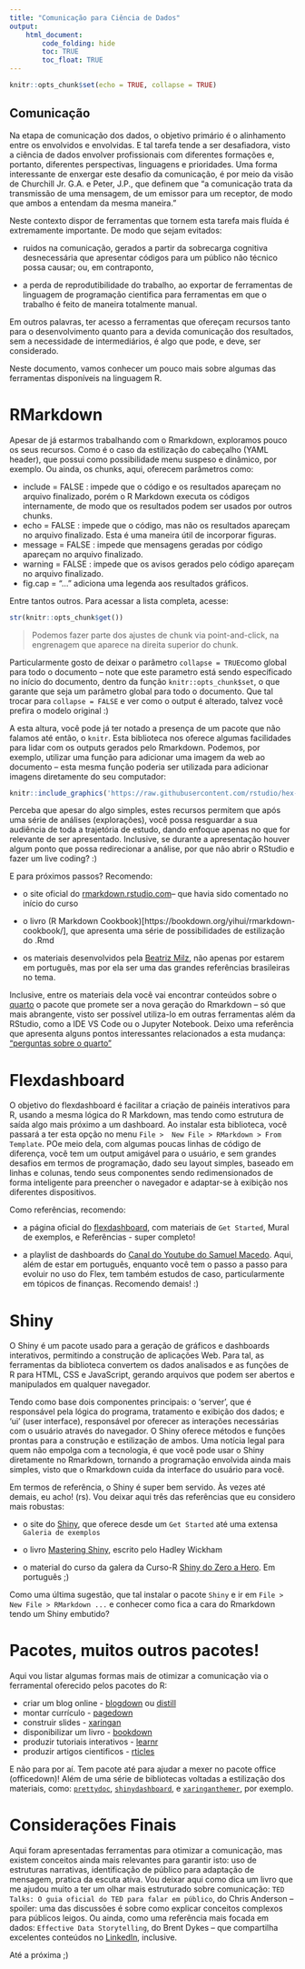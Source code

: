 ```yaml
---
title: "Comunicação para Ciência de Dados"
output: 
    html_document:
        code_folding: hide
        toc: TRUE
        toc_float: TRUE
---
```


```r
knitr::opts_chunk$set(echo = TRUE, collapse = TRUE)
```


## Comunicação

Na etapa de comunicação dos dados, o objetivo primário é o alinhamento entre os envolvidos e envolvidas. E tal tarefa tende a ser desafiadora, visto a ciência de dados envolver profissionais com diferentes formações e, portanto, diferentes perspectivas, linguagens e prioridades. Uma forma interessante de enxergar este desafio da comunicação, é por meio da visão de Churchill Jr. G.A. e Peter, J.P., que definem que "a comunicação trata da transmissão de uma mensagem, de um emissor para um receptor, de modo que ambos a entendam da mesma maneira."

Neste contexto dispor de ferramentas que tornem esta tarefa mais fluída é extremamente importante. De modo que sejam evitados:

- ruidos na comunicação, gerados a partir da sobrecarga cognitiva desnecessária que apresentar códigos para um público não técnico possa causar; ou, em contraponto,

- a perda de reprodutibilidade do trabalho, ao exportar de ferramentas de linguagem de programação cientifica para ferramentas em que o trabalho é feito de maneira totalmente manual.


Em outros palavras, ter acesso a ferramentas que ofereçam recursos tanto para o desenvolvimento quanto para a devida comunicação dos resultados, sem a necessidade de intermediários, é algo que pode, e deve, ser considerado.

Neste documento, vamos conhecer um pouco mais sobre algumas das ferramentas disponíveis na linguagem R.



# RMarkdown

Apesar de já estarmos trabalhando com o Rmarkdown, exploramos pouco os seus recursos. Como é o caso da estilização do cabeçalho (YAML header), que possui como possibilidade menu suspeso e dinâmico, por exemplo. Ou ainda, os chunks, aqui, oferecem parâmetros como:


- include = FALSE : impede que o código e os resultados apareçam no arquivo finalizado, porém o R Markdown executa os códigos internamente, de modo que os resultados podem ser usados por outros chunks.
- echo = FALSE : impede que o código, mas não os resultados apareçam no arquivo finalizado. Esta é uma maneira útil de incorporar figuras.
- message = FALSE : impede que mensagens geradas por código apareçam no arquivo finalizado.
- warning = FALSE : impede que os avisos gerados pelo código apareçam no arquivo finalizado.
- fig.cap = "..." adiciona uma legenda aos resultados gráficos.

Entre tantos outros. Para acessar a lista completa, acesse:

```r
str(knitr::opts_chunk$get())
```

> Podemos fazer parte dos ajustes de chunk via point-and-click, na engrenagem que aparece na direita superior do chunk.

Particularmente gosto de deixar o parâmetro `collapse = TRUE`como global para todo o documento – note que este parametro está sendo específicado no início do documento, dentro da função `knitr::opts_chunk$set`, o que garante que seja um parâmetro global para todo o documento. Que tal trocar para `collapse = FALSE` e ver como o output é alterado, talvez você prefira o modelo original :) 

A esta altura, você pode já ter notado a presença de um pacote que não falamos até então, o `knitr`. Esta biblioteca nos oferece algumas facilidades para lidar com os outputs gerados pelo Rmarkdown. Podemos, por exemplo, utilizar uma função para adicionar uma imagem da web ao documento – esta mesma função poderia ser utilizada para adicionar imagens diretamente do seu computador:


```r
knitr::include_graphics('https://raw.githubusercontent.com/rstudio/hex-stickers/master/PNG/knitr.png')
```

Perceba que apesar do algo simples, estes recursos permitem que após uma série de análises (explorações), você possa resguardar a sua audiência de toda a trajetória de estudo, dando enfoque apenas no que for relevante de ser apresentado. Inclusive, se durante a apresentação houver algum ponto que possa redirecionar a análise, por que não abrir o RStudio e fazer um live coding? :) 


E para próximos passos? Recomendo:

- o site oficial do [rmarkdown.rstudio.com](https://rmarkdown.rstudio.com/docs/articles/rmarkdown.html)– que havia sido comentado no início do curso

- o livro (R Markdown Cookbook)[https://bookdown.org/yihui/rmarkdown-cookbook/], que apresenta uma série de possibilidades de estilização do .Rmd

-  os materiais desenvolvidos pela [Beatriz Milz](https://beamilz.com/talks/pt/), não apenas por estarem em português, mas por ela ser uma das grandes referências brasileiras no tema. 


Inclusive, entre os materiais dela você vai encontrar conteúdos sobre o [quarto](https://quarto.org/) o pacote que promete ser a nova geração do Rmarkdown – só que mais abrangente, visto ser possível utiliza-lo em outras ferramentas além da RStudio, como a IDE VS Code ou o Jupyter Notebook. Deixo uma referência que apresenta alguns pontos interessantes relacionados a esta mudança: ["perguntas sobre o quarto"](https://occasionaldivergences.com/posts/quarto-questions/?utm_campaign=Data_Elixir&utm_source=Data_Elixir_409/)



# Flexdashboard

O objetivo do flexdashboard é facilitar a criação de painéis interativos para R, usando a mesma lógica do R Markdown, mas tendo como estrutura de saída algo mais próximo a um dashboard. Ao instalar esta biblioteca, você passará a ter esta opção no menu `File >  New File > RMarkdown > From Template`. POe meio dela, com algumas poucas linhas de código de diferença, você tem um output amigável para o usuário, e sem grandes desafios em termos de programação, dado seu layout simples,  baseado em linhas e colunas, tendo seus componentes sendo redimensionados de forma inteligente para preencher o navegador e adaptar-se à exibição nos diferentes dispositivos. 

Como referências, recomendo:

- a página oficial do [flexdashboard](https://pkgs.rstudio.com/flexdashboard/), com materiais de `Get Started`, Mural de exemplos, e Referências - super completo!

- a playlist de dashboards do  [Canal do Youtube do Samuel Macedo](https://www.youtube.com/watch?v=51N-LSYXlHU&list=PLCQ7-I8jjAsn-2ZcKBjGE8XfPc1VAm05J). Aqui, além de estar em português, enquanto você tem o passo a passo para evoluir no uso do Flex, tem também estudos de caso, particularmente em tópicos de finanças. Recomendo demais! :) 



# Shiny

O Shiny é um pacote usado para a geração de gráficos e dashboards interativos, permitindo a construção de aplicações Web. Para tal, as ferramentas da biblioteca convertem os dados analisados e as funções de R para HTML, CSS e JavaScript, gerando arquivos que podem ser abertos e manipulados em qualquer navegador. 

Tendo como base dois componentes principais: o ‘server’, que é responsável pela lógica do programa, tratamento e exibição dos dados; e ‘ui’ (user interface), responsável por oferecer as interações necessárias com o usuário através do navegador. O Shiny oferece métodos e funções prontas para a construção e estilização de ambos. Uma notícia legal para quem não empolga com a tecnologia, é que você pode usar o Shiny diretamente no Rmarkdown, tornando a programação envolvida ainda mais simples, visto que o Rmarkdown cuida da interface do usuário para você. 

Em termos de referência, o Shiny é super bem servido. Às vezes até demais, eu acho! (rs). Vou deixar aqui três das referências que eu considero mais robustas: 

- o site do [Shiny](https://shiny.rstudio.com/), que oferece desde um `Get Started` até uma extensa `Galeria de exemplos`

- o livro [Mastering Shiny](https://mastering-shiny.org/index.html), escrito pelo Hadley Wickham

- o material do curso da galera da Curso-R [Shiny do Zero a Hero](https://curso-r.github.io/latinr-shiny/). Em português ;)  

Como uma última sugestão, que tal instalar o pacote `Shiny` e ir em `File >  New File > RMarkdown ...` e conhecer como fica a cara do Rmarkdown tendo um Shiny embutido? 


# Pacotes, muitos outros pacotes! 

Aqui vou listar algumas formas mais de otimizar a comunicação via o ferramental oferecido pelos pacotes do R: 

- criar um blog online - [blogdown](https://github.com/rstudio/blogdown) ou [distill](https://github.com/rstudio/distill)
- montar currículo - [pagedown](https://github.com/rstudio/pagedown)
- construir slides - [xaringan](https://github.com/yihui/xaringan)
- disponibilizar um livro - [bookdown](https://github.com/rstudio/bookdown)
- produzir tutoriais interativos - [learnr](https://github.com/rstudio/learnr)
- produzir artigos cientificos - [rticles](https://github.com/rstudio/rticles)


E não para por aí. Tem pacote até para ajudar a mexer no pacote office (officedown)! Além de uma série de bibliotecas voltadas a estilização dos materiais, como: [`prettydoc`](https://github.com/yixuan/prettydoc), [`shinydashboard`](https://github.com/rstudio/shinydashboard), e [`xaringanthemer`](https://github.com/gadenbuie/xaringanthemer), por exemplo.


# Considerações Finais

Aqui foram apresentadas ferramentas para otimizar a comunicação, mas existem conceitos ainda mais relevantes para garantir isto: uso de estruturas narrativas, identificação de público para adaptação de mensagem, pratica da escuta ativa. Vou deixar aqui como dica um livro que me ajudou muito a ter um olhar mais estruturado sobre comunicação: `TED Talks: O guia oficial do TED para falar em público`, do Chris Anderson – spoiler: uma das discussões é sobre como explicar conceitos complexos para públicos leigos. Ou ainda, como uma referência mais focada em dados: `Effective Data Storytelling`, do Brent Dykes – que compartilha excelentes conteúdos no [LinkedIn](https://www.linkedin.com/in/brentdykes/), inclusive.


Até a próxima ;)



